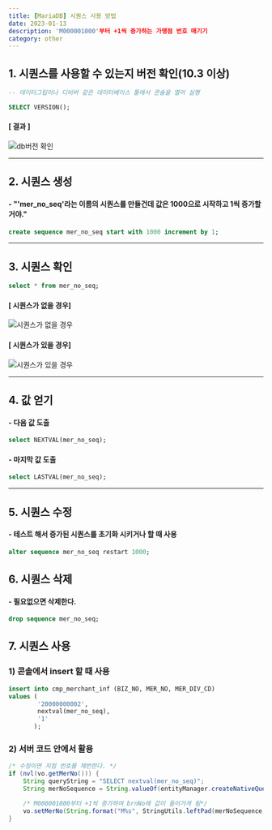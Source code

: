```yaml
---
title: [MariaDB] 시퀀스 사용 방법
date: 2023-01-13
description: 'M000001000'부터 +1씩 증가하는 가맹점 번호 매기기
category: other
---
```


## 1. 시퀀스를 사용할 수 있는지 버전 확인(10.3 이상)
```sql
-- 데이터그립이나 디비버 같은 데이터베이스 툴에서 콘솔을 열어 실행

SELECT VERSION();
```
#### [ 결과 ]
![db버전 확인](https://user-images.githubusercontent.com/57585701/212277278-293711a7-9733-4f63-b3f5-40b86d3a0b18.png)

---

## 2. 시퀀스 생성
#### - "'mer_no_seq'라는 이름의 시퀀스를 만들건데 값은 1000으로 시작하고 1씩 증가할거야."

```sql
create sequence mer_no_seq start with 1000 increment by 1;
```

---

## 3. 시퀀스 확인
```sql
select * from mer_no_seq;
```

#### [ 시퀀스가 없을 경우]
![시퀀스가 없을 경우](https://user-images.githubusercontent.com/57585701/212280323-c6da2159-8136-4356-b49d-f6d047f7392b.png)
#### [ 시퀀스가 있을 경우]
![시퀀스가 있을 경우](https://user-images.githubusercontent.com/57585701/212280435-9803fe77-190f-4e59-9141-258c2d358776.png)


---

## 4. 값 얻기
#### - 다음 값 도출
```sql
select NEXTVAL(mer_no_seq);
```

#### - 마지막 값 도출
```sql
select LASTVAL(mer_no_seq);
```

---

## 5. 시퀀스 수정
#### - 테스트 해서 증가된 시퀀스를 초기화 시키거나 할 때 사용
```sql
alter sequence mer_no_seq restart 1000;
```

## 6. 시퀀스 삭제
#### - 필요없으면 삭제한다.
```sql
drop sequence mer_no_seq;
```

## 7. 시퀀스 사용
### 1) 콘솔에서 insert 할 때 사용
```sql
insert into cmp_merchant_inf (BIZ_NO, MER_NO, MER_DIV_CD)
values (
        '20000000002',
        nextval(mer_no_seq),
        '1'
       );
```

### 2) 서버 코드 안에서 활용
```java
/* 수정이면 지점 번호를 채번한다. */
if (nvl(vo.getMerNo())) {
    String queryString = "SELECT nextval(mer_no_seq)";
    String merNoSequence = String.valueOf(entityManager.createNativeQuery(queryString).getSingleResult());

    /* M000001000부터 +1씩 증가하여 brnNo에 값이 들어가게 됨*/
    vo.setMerNo(String.format("M%s", StringUtils.leftPad(merNoSequence, 9, "0")));
}
```



